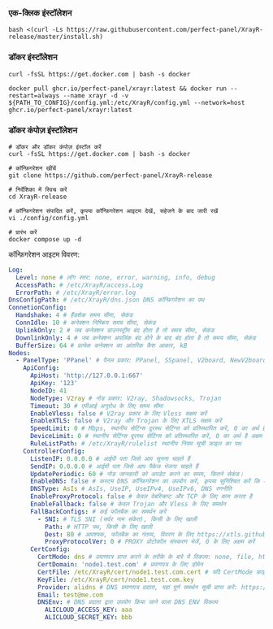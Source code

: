### एक-क्लिक इंस्टॉलेशन

```shell
bash <(curl -Ls https://raw.githubusercontent.com/perfect-panel/XrayR-release/master/install.sh)
```

### डॉकर इंस्टॉलेशन

```
curl -fsSL https://get.docker.com | bash -s docker

docker pull ghcr.io/perfect-panel/xrayr:latest && docker run --restart=always --name xrayr -d -v ${PATH_TO_CONFIG}/config.yml:/etc/XrayR/config.yml --network=host ghcr.io/perfect-panel/xrayr:latest
```

### डॉकर कंपोज़ इंस्टॉलेशन

```
# डॉकर और डॉकर कंपोज़ इंस्टॉल करें
curl -fsSL https://get.docker.com | bash -s docker

# कॉन्फ़िगरेशन खींचें
git clone https://github.com/perfect-panel/XrayR-release

# निर्देशिका में स्विच करें
cd XrayR-release

# कॉन्फ़िगरेशन संपादित करें, कृपया कॉन्फ़िगरेशन आइटम देखें, सहेजने के बाद जारी रखें
vi ./config/config.yml

# प्रारंभ करें
docker compose up -d
```

कॉन्फ़िगरेशन आइटम विवरण:

```yaml
Log:
  Level: none # लॉग स्तर: none, error, warning, info, debug
  AccessPath: # /etc/XrayR/access.Log
  ErrorPath: # /etc/XrayR/error.log
DnsConfigPath: # /etc/XrayR/dns.json DNS कॉन्फ़िगरेशन का पथ
ConnetionConfig:
  Handshake: 4 # हैंडशेक समय सीमा, सेकंड
  ConnIdle: 10 # कनेक्शन निष्क्रिय समय सीमा, सेकंड
  UplinkOnly: 2 # जब कनेक्शन डाउनस्ट्रीम बंद होता है तो समय सीमा, सेकंड
  DownlinkOnly: 4 # जब कनेक्शन अपलिंक बंद होने के बाद बंद होता है तो समय सीमा, सेकंड
  BufferSize: 64 # प्रत्येक कनेक्शन का आंतरिक कैश आकार, kB
Nodes:
  - PanelType: 'PPanel' # पैनल प्रकार: PPanel, SSpanel, V2board, NewV2board, PMpanel, Proxypanel, V2RaySocks
    ApiConfig:
      ApiHost: 'http://127.0.0.1:667'
      ApiKey: '123'
      NodeID: 41
      NodeType: V2ray # नोड प्रकार: V2ray, Shadowsocks, Trojan
      Timeout: 30 # एपीआई अनुरोध के लिए समय सीमा
      EnableVless: false # V2ray प्रकार के लिए Vless सक्षम करें
      EnableXTLS: false # V2ray और Trojan के लिए XTLS सक्षम करें
      SpeedLimit: 0 # Mbps, स्थानीय सेटिंग्स दूरस्थ सेटिंग्स को प्रतिस्थापित करें, 0 का अर्थ है अक्षम करना
      DeviceLimit: 0 # स्थानीय सेटिंग्स दूरस्थ सेटिंग्स को प्रतिस्थापित करें, 0 का अर्थ है अक्षम करना
      RuleListPath: # /etc/XrayR/rulelist स्थानीय नियम सूची फ़ाइल का पथ
    ControllerConfig:
      ListenIP: 0.0.0.0 # आईपी पता जिसे आप सुनना चाहते हैं
      SendIP: 0.0.0.0 # आईपी पता जिसे आप पैकेज भेजना चाहते हैं
      UpdatePeriodic: 60 # नोड जानकारी को अपडेट करने का समय, कितने सेकंड।
      EnableDNS: false # कस्टम DNS कॉन्फ़िगरेशन का उपयोग करें, कृपया सुनिश्चित करें कि आपने dns.json को सही ढंग से सेट किया है
      DNSType: AsIs # AsIs, UseIP, UseIPv4, UseIPv6, DNS रणनीति
      EnableProxyProtocol: false # केवल वेबस्क्रिप्ट और TCP के लिए काम करता है
      EnableFallback: false # केवल Trojan और Vless के लिए समर्थन
      FallBackConfigs: # कई फॉलबैक का समर्थन करें
        - SNI: # TLS SNI (सर्वर नाम संकेत), किसी के लिए खाली
          Path: # HTTP पथ, किसी के लिए खाली
          Dest: 80 # आवश्यक, फॉलबैक का गंतव्य, विवरण के लिए https://xtls.github.io/config/fallback/ देखें।
          ProxyProtocolVer: 0 # PROXY प्रोटोकॉल संस्करण भेजें, 0 के लिए अक्षम करें
      CertConfig:
        CertMode: dns # प्रमाणपत्र प्राप्त करने के तरीके के बारे में विकल्प: none, file, http, dns। "none" चुनने से tls कॉन्फ़िगरेशन मजबूरन अक्षम हो जाएगा।
        CertDomain: 'node1.test.com' # प्रमाणपत्र के लिए डोमेन
        CertFile: /etc/XrayR/cert/node1.test.com.cert # यदि CertMode फ़ाइल है तो प्रदान किया गया
        KeyFile: /etc/XrayR/cert/node1.test.com.key
        Provider: alidns # DNS प्रमाणपत्र प्रदाता, यहां पूर्ण समर्थन सूची प्राप्त करें: https://go-acme.github.io/lego/dns/
        Email: test@me.com
        DNSEnv: # DNS प्रदाता द्वारा उपयोग किया जाने वाला DNS ENV विकल्प
          ALICLOUD_ACCESS_KEY: aaa
          ALICLOUD_SECRET_KEY: bbb
```


<Giscus />
